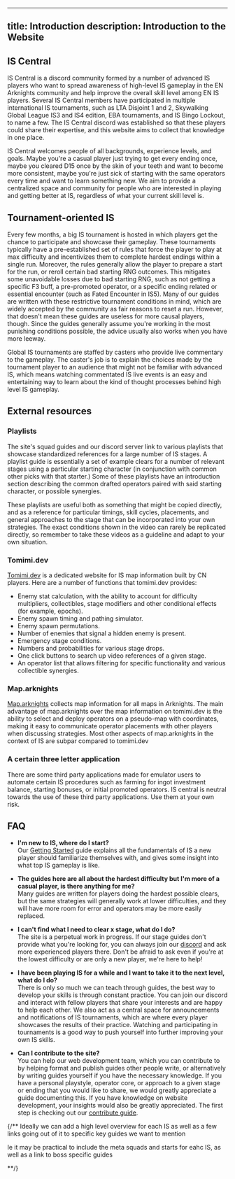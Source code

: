 

---
title: Introduction
description: Introduction to the Website
---

## IS Central
IS Central is a discord community formed by a number of advanced IS players who want to spread awareness of high-level IS gameplay in the EN Arknights community and help improve the overall skill level among EN IS players. Several IS Central members have participated in multiple international IS tournaments, such as LTA Disjoint 1 and 2, Skywalking Global League IS3 and IS4 edition, EBA tournaments, and IS Bingo Lockout, to name a few. The IS Central discord was established so that these players could share their expertise, and this website aims to collect that knowledge in one place.

IS Central welcomes people of all backgrounds, experience levels, and goals. Maybe you're a casual player just trying to get every ending once, maybe you cleared D15 once by the skin of your teeth and want to become more consistent, maybe you're just sick of starting with the same operators every time and want to learn something new. We aim to provide a centralized space and community for people who are interested in playing and getting better at IS, regardless of what your current skill level is. 

## Tournament-oriented IS
Every few months, a big IS tournament is hosted in which players get the chance to participate and showcase their gameplay. These tournaments typically have a pre-established set of rules that force the player to play at max difficulty and incentivizes them to complete hardest endings within a single run. Moreover, the rules generally allow the player to prepare a start for the run, or reroll certain bad starting RNG outcomes. This mitigates some unavoidable losses due to bad starting RNG, such as not getting a specific F3 buff, a pre-promoted operator, or a specific ending related or essential encounter (such as Fated Encounter in IS5). Many of our guides are written with these restrictive tournament conditions in mind, which are widely accepted by the community as fair reasons to reset a run. However, that doesn't mean these guides are useless for more causal players, though. Since the guides generally assume you're working in the most punishing conditions possible, the advice usually also works when you have more leeway. 

Global IS tournaments are staffed by casters who provide live commentary to the gameplay. The caster's job is to explain the choices made by the tournament player to an audience that might not be familiar with advanced IS, which means watching commentated IS live events is an easy and entertaining way to learn about the kind of thought processes behind high level IS gameplay. 

## External resources
### Playlists
The site's squad guides and our discord server link to various playlists that showcase standardized references for a large number of IS stages. A playlist guide is essentially a set of example clears for a number of relevant stages using a particular starting character (in conjunction with common other picks with that starter.) Some of these playlists have an introduction section describing the common drafted operators paired with said starting character, or possible synergies. 

These playlists are useful both as something that might be copied directly, and as a reference for particular timings, skill cycles, placements, and general approaches to the stage that can be incorporated into your own strategies. The exact conditions shown in the video can rarely be replicated directly, so remember to take these videos as a guideline and adapt to your own situation. 

### Tomimi.dev
<a href="https://tomimi.dev/en" target="_blank" rel="noopener noreferrer">Tomimi.dev</a> is a dedicated website for IS map information built by CN players. Here are a number of functions that tomimi.dev provides:
* Enemy stat calculation, with the ability to account for difficulty multipliers, collectibles, stage modifiers and other conditional effects (for example, epochs).
* Enemy spawn timing and pathing simulator.
* Enemy spawn permutations.
* Number of enemies that signal a hidden enemy is present.
* Emergency stage conditions.
* Numbers and probabilities for various stage drops.
* One click buttons to search up video references of a given stage.
* An operator list that allows filtering for specific functionality and various collectible synergies.

### Map.arknights
<a href="https://map.ark-nights.com/" target="_blank" rel="noopener noreferrer">Map.arknights</a> collects map information for all maps in Arknights. The main advantage of map.arknights over the map information on tomimi.dev is the ability to select and deploy operators on a pseudo-map with coordinates, making it easy to communicate operator placements with other players when discussing strategies. Most other aspects of map.arknights in the context of IS are subpar compared to tomimi.dev

### A certain three letter application
There are some third party applications made for emulator users to automate certain IS procedures such as farming for ingot investment balance, starting bonuses, or initial promoted operators. IS central is neutral towards the use of these third party applications. Use them at your own risk. 	

## FAQ
* **I'm new to IS, where do I start?**\
Our [Getting Started](/getting-started/) guide explains all the fundamentals of IS a new player should familiarize themselves with, and gives some insight into what top IS gameplay is like.

* **The guides here are all about the hardest difficulty but I'm more of a casual player, is there anything for me?**\
Many guides are written for players doing the hardest possible clears, but the same strategies will generally work at lower difficulties, and they will have more room for error and operators may be more easily replaced. 

* **I can't find what I need to clear x stage, what do I do?**\
The site is a perpetual work in progress. If our stage guides don't provide what you're looking for, you can always join our <a href="https://discord.gg/fqRBzQWVfK" target="_blank" rel="noopener noreferrer">discord</a> and ask more experienced players there. Don't be afraid to ask even if you're at the lowest difficulty or are only a new player, we're here to help!

* **I have been playing IS for a while and I want to take it to the next level, what do I do?**\
There is only so much we can teach through guides, the best way to develop your skills is through constant practice. You can join our discord and interact with fellow players that share your interests and are happy to help each other. We also act as a central space for announcements and notifications of IS tournaments, which are where every player showcases the results of their practice. Watching and participating in tournaments is a good way to push yourself into further improving your own IS skills.

* **Can I contribute to the site?**\
You can help our web development team, which you can contribute to by helping format and publish guides other people write, or alternatively by writing guides yourself if you have the necessary knowledge. If you have a personal playstyle, operator core, or approach to a given stage or ending that you would like to share, we would greatly appreciate a guide documenting this. If you have knowledge on website development, your insights would also be greatly appreciated. The first step is checking out our [contribute guide](/contribute/).



{/**
Ideally we can add a high level overview for each IS as well as a few links going out of it to specific key guides we want to mention

Ie it may be practical to include the meta squads and starts for eahc IS, as well as a link to boss specific guides

**/}



